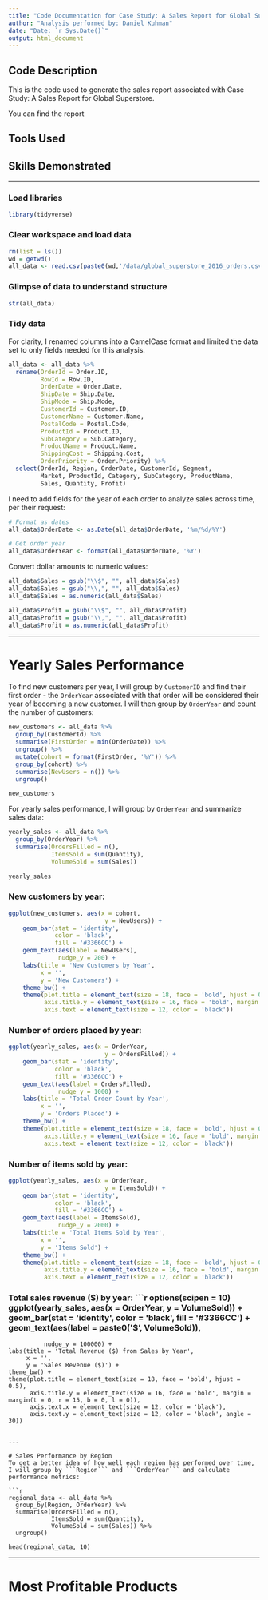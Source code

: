 ```yaml
---
title: "Code Documentation for Case Study: A Sales Report for Global Superstore"
author: "Analysis performed by: Daniel Kuhman"
date: "Date: `r Sys.Date()`"
output: html_document
---
```


## Code Description

This is the code used to generate the sales report associated with Case Study: A Sales Report for Global Superstore. 

You can find the report

## Tools Used

## Skills Demonstrated

---

### Load libraries 
```r
library(tidyverse)
```

### Clear workspace and load data
```r
rm(list = ls())
wd = getwd()
all_data <- read.csv(paste0(wd,'/data/global_superstore_2016_orders.csv'))
```

### Glimpse of data to understand structure
```r
str(all_data)
```

### Tidy data
For clarity, I renamed columns into a CamelCase format and limited the data set to only fields needed for this analysis. 
```r
all_data <- all_data %>% 
  rename(OrderId = Order.ID,
         RowId = Row.ID,
         OrderDate = Order.Date,
         ShipDate = Ship.Date,
         ShipMode = Ship.Mode,
         CustomerId = Customer.ID,
         CustomerName = Customer.Name,
         PostalCode = Postal.Code,
         ProductId = Product.ID,
         SubCategory = Sub.Category,
         ProductName = Product.Name,
         ShippingCost = Shipping.Cost,
         OrderPriority = Order.Priority) %>% 
  select(OrderId, Region, OrderDate, CustomerId, Segment,
         Market, ProductId, Category, SubCategory, ProductName, 
         Sales, Quantity, Profit)
```

I need to add fields for the year of each order to analyze sales across time, per their request:
```r
# Format as dates
all_data$OrderDate <- as.Date(all_data$OrderDate, '%m/%d/%Y')

# Get order year
all_data$OrderYear <- format(all_data$OrderDate, '%Y')
```

Convert dollar amounts to numeric values:
```r
all_data$Sales = gsub("\\$", "", all_data$Sales)
all_data$Sales = gsub("\\,", "", all_data$Sales)
all_data$Sales = as.numeric(all_data$Sales)

all_data$Profit = gsub("\\$", "", all_data$Profit)
all_data$Profit = gsub("\\,", "", all_data$Profit)
all_data$Profit = as.numeric(all_data$Profit)
```

---

# Yearly Sales Performance

To find new customers per year, I will group by ```CustomerID``` and find their first order - the ```OrderYear``` associated with that order will be considered their year of becoming a new customer. I will then group by ```OrderYear``` and count the number of customers:

```r
new_customers <- all_data %>% 
  group_by(CustomerId) %>% 
  summarise(FirstOrder = min(OrderDate)) %>% 
  ungroup() %>% 
  mutate(cohort = format(FirstOrder, '%Y')) %>% 
  group_by(cohort) %>% 
  summarise(NewUsers = n()) %>% 
  ungroup()

new_customers
```

For yearly sales performance, I will group by ```OrderYear``` and summarize sales data:
```r
yearly_sales <- all_data %>% 
  group_by(OrderYear) %>% 
  summarise(OrdersFilled = n(), 
            ItemsSold = sum(Quantity),
            VolumeSold = sum(Sales))

yearly_sales
```

### New customers by year:
```r
ggplot(new_customers, aes(x = cohort, 
                           y = NewUsers)) +
    geom_bar(stat = 'identity',
             color = 'black',
             fill = '#3366CC') +
    geom_text(aes(label = NewUsers), 
              nudge_y = 200) +
    labs(title = 'New Customers by Year',
         x = '',
         y = 'New Customers') +
    theme_bw() +
    theme(plot.title = element_text(size = 18, face = 'bold', hjust = 0.5),
          axis.title.y = element_text(size = 16, face = 'bold', margin = margin(t = 0, r = 15, b = 0, l = 0)),
          axis.text = element_text(size = 12, color = 'black'))
```


### Number of orders placed by year:
```r
ggplot(yearly_sales, aes(x = OrderYear, 
                           y = OrdersFilled)) +
    geom_bar(stat = 'identity',
             color = 'black',
             fill = '#3366CC') +
    geom_text(aes(label = OrdersFilled), 
              nudge_y = 1000) +
    labs(title = 'Total Order Count by Year',
         x = '',
         y = 'Orders Placed') +
    theme_bw() +
    theme(plot.title = element_text(size = 18, face = 'bold', hjust = 0.5),
          axis.title.y = element_text(size = 16, face = 'bold', margin = margin(t = 0, r = 15, b = 0, l = 0)),
          axis.text = element_text(size = 12, color = 'black'))
```

### Number of items sold by year:
```r
ggplot(yearly_sales, aes(x = OrderYear, 
                           y = ItemsSold)) +
    geom_bar(stat = 'identity',
             color = 'black',
             fill = '#3366CC') +
    geom_text(aes(label = ItemsSold), 
              nudge_y = 2000) +
    labs(title = 'Total Items Sold by Year',
         x = '',
         y = 'Items Sold') +
    theme_bw() +
    theme(plot.title = element_text(size = 18, face = 'bold', hjust = 0.5),
          axis.title.y = element_text(size = 16, face = 'bold', margin = margin(t = 0, r = 15, b = 0, l = 0)),
          axis.text = element_text(size = 12, color = 'black'))
```

### Total sales revenue ($) by year:
```r
options(scipen = 10)
ggplot(yearly_sales, aes(x = OrderYear, 
                           y = VolumeSold)) +
    geom_bar(stat = 'identity',
             color = 'black',
             fill = '#3366CC') +
    geom_text(aes(label = paste0('$', VolumeSold)), 
              nudge_y = 100000) +
    labs(title = 'Total Revenue ($) from Sales by Year',
         x = '',
         y = 'Sales Revenue ($)') +
    theme_bw() +
    theme(plot.title = element_text(size = 18, face = 'bold', hjust = 0.5),
          axis.title.y = element_text(size = 16, face = 'bold', margin = margin(t = 0, r = 15, b = 0, l = 0)),
          axis.text.x = element_text(size = 12, color = 'black'),
          axis.text.y = element_text(size = 12, color = 'black', angle = 30))
```

---

# Sales Performance by Region
To get a better idea of how well each region has performed over time, I will group by ```Region``` and ```OrderYear``` and calculate performance metrics:

```r
regional_data <- all_data %>% 
  group_by(Region, OrderYear) %>% 
  summarise(OrdersFilled = n(), 
            ItemsSold = sum(Quantity),
            VolumeSold = sum(Sales)) %>% 
  ungroup()

head(regional_data, 10)

```

--- 

# Most Profitable Products

